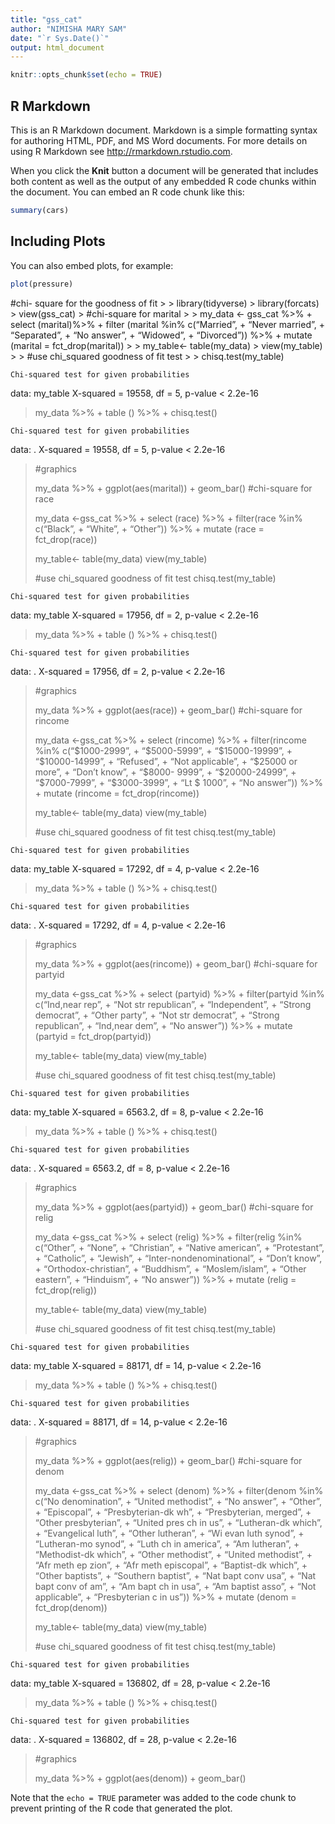 ---
title: "gss_cat"
author: "NIMISHA MARY SAM"
date: "`r Sys.Date()`"
output: html_document
---

```{r setup, include=FALSE}
knitr::opts_chunk$set(echo = TRUE)
```

## R Markdown

This is an R Markdown document. Markdown is a simple formatting syntax for authoring HTML, PDF, and MS Word documents. For more details on using R Markdown see <http://rmarkdown.rstudio.com>.

When you click the **Knit** button a document will be generated that includes both content as well as the output of any embedded R code chunks within the document. You can embed an R code chunk like this:

```{r cars}
summary(cars)
```

## Including Plots

You can also embed plots, for example:

```{r pressure, echo=FALSE}
plot(pressure)
```

#chi- square for the goodness of fit
> 
> library(tidyverse)
> library(forcats)
> view(gss_cat)
> #chi-square for marital
> 
> my_data <- gss_cat %>%
+   select (marital)%>%
+   filter (marital %in% c("Married",
+                          "Never married",
+                          "Separated",
+                          "No answer",
+                          "Widowed",
+                          "Divorced")) %>%
+   mutate (marital = fct_drop(marital))
> 
> my_table<- table(my_data)
> view(my_table)
> 
> #use chi_squared goodness of fit test
> 
> chisq.test(my_table)

	Chi-squared test for given probabilities

data:  my_table
X-squared = 19558, df = 5, p-value < 2.2e-16

> my_data %>%
+   table () %>%
+   chisq.test()

	Chi-squared test for given probabilities

data:  .
X-squared = 19558, df = 5, p-value < 2.2e-16

> 
> #graphics
> 
> my_data %>%
+   ggplot(aes(marital)) + geom_bar()
> #chi-square for race
> 
> my_data <-gss_cat %>%
+   select (race) %>%
+   filter(race %in% c("Black",
+                       "White",
+                       "Other")) %>%
+ mutate (race = fct_drop(race))
> 
> my_table<- table(my_data)
> view(my_table)
> 
> #use chi_squared goodness of fit test
> chisq.test(my_table)

	Chi-squared test for given probabilities

data:  my_table
X-squared = 17956, df = 2, p-value < 2.2e-16

> my_data %>%
+   table () %>%
+   chisq.test()

	Chi-squared test for given probabilities

data:  .
X-squared = 17956, df = 2, p-value < 2.2e-16

> 
> #graphics
> 
> my_data %>%
+   ggplot(aes(race)) + geom_bar()
> #chi-square for rincome
> 
> my_data <-gss_cat %>%
+   select (rincome) %>%
+   filter(rincome %in% c("$1000-2999",
+                      "$5000-5999",
+                      "$15000-19999",
+                      "$10000-14999",
+                      "Refused",
+                      "Not applicable",
+                      "$25000 or more",
+                      "Don't know",
+                      "$8000- 9999",
+                      "$20000-24999",
+                      "$7000-7999",
+                      "$3000-3999",
+                      "Lt $ 1000",
+                      "No answer")) %>%
+   mutate (rincome = fct_drop(rincome))
> 
> my_table<- table(my_data)
> view(my_table)
> 
> #use chi_squared goodness of fit test
> chisq.test(my_table)

	Chi-squared test for given probabilities

data:  my_table
X-squared = 17292, df = 4, p-value < 2.2e-16

> my_data %>%
+   table () %>%
+   chisq.test()

	Chi-squared test for given probabilities

data:  .
X-squared = 17292, df = 4, p-value < 2.2e-16

> 
> #graphics
> 
> my_data %>%
+   ggplot(aes(rincome)) + geom_bar()
> #chi-square for partyid
> 
> my_data <-gss_cat %>%
+   select (partyid) %>%
+   filter(partyid %in% c("Ind,near rep",
+                         "Not str republican",
+                         "Independent",
+                         "Strong democrat",
+                         "Other party",
+                         "Not str democrat",
+                         "Strong republican",
+                         "Ind,near dem",
+                         "No answer")) %>%
+   mutate (partyid = fct_drop(partyid))
> 
> my_table<- table(my_data)
> view(my_table)
> 
> #use chi_squared goodness of fit test
> chisq.test(my_table)

	Chi-squared test for given probabilities

data:  my_table
X-squared = 6563.2, df = 8, p-value < 2.2e-16

> my_data %>%
+   table () %>%
+   chisq.test()

	Chi-squared test for given probabilities

data:  .
X-squared = 6563.2, df = 8, p-value < 2.2e-16

> 
> #graphics
> 
> my_data %>%
+   ggplot(aes(partyid)) + geom_bar()
> #chi-square for relig
> 
> my_data <-gss_cat %>%
+   select (relig) %>%
+   filter(relig %in% c("Other",
+                         "None",
+                         "Christian",
+                         "Native american",
+                         "Protestant",
+                         "Catholic",
+                         "Jewish",
+                         "Inter-nondenominational",
+                       "Don't know",
+                       "Orthodox-christian",
+                       "Buddhism",
+                       "Moslem/islam",
+                       "Other eastern",
+                       "Hinduism",
+                         "No answer")) %>%
+   mutate (relig = fct_drop(relig))
> 
> my_table<- table(my_data)
> view(my_table)
> 
> #use chi_squared goodness of fit test
> chisq.test(my_table)

	Chi-squared test for given probabilities

data:  my_table
X-squared = 88171, df = 14, p-value < 2.2e-16

> my_data %>%
+   table () %>%
+   chisq.test()

	Chi-squared test for given probabilities

data:  .
X-squared = 88171, df = 14, p-value < 2.2e-16

> 
> #graphics
> 
> my_data %>%
+   ggplot(aes(relig)) + geom_bar()
> #chi-square for denom
> 
> my_data <-gss_cat %>%
+   select (denom) %>%
+   filter(denom %in% c("No denomination",
+                       "United methodist",
+                       "No answer",
+                       "Other",
+                       "Episcopal",
+                       "Presbyterian-dk wh",
+                       "Presbyterian, merged",
+                       "Other presbyterian",
+                       "United pres ch in us",
+                       "Lutheran-dk which",
+                       "Evangelical luth",
+                       "Other lutheran",
+                       "Wi evan luth synod",
+                       "Lutheran-mo synod",
+                       "Luth ch in america",
+                       "Am lutheran",
+                       "Methodist-dk which",
+                       "Other methodist",
+                       "United methodist",
+                       "Afr meth ep zion",
+                       "Afr meth episcopal",
+                       "Baptist-dk which",
+                       "Other baptists",
+                       "Southern baptist",
+                       "Nat bapt conv usa",
+                       "Nat bapt conv of am",
+                       "Am bapt ch in usa",
+                       "Am baptist asso",
+                       "Not applicable",
+                       "Presbyterian c in us")) %>%
+   mutate (denom = fct_drop(denom))
> 
> my_table<- table(my_data)
> view(my_table)
> 
> #use chi_squared goodness of fit test
> chisq.test(my_table)

	Chi-squared test for given probabilities

data:  my_table
X-squared = 136802, df = 28, p-value < 2.2e-16

> my_data %>%
+   table () %>%
+   chisq.test()

	Chi-squared test for given probabilities

data:  .
X-squared = 136802, df = 28, p-value < 2.2e-16

> 
> #graphics
> 
> my_data %>%
+   ggplot(aes(denom)) + geom_bar()

Note that the `echo = TRUE` parameter was added to the code chunk to prevent printing of the R code that generated the plot.
